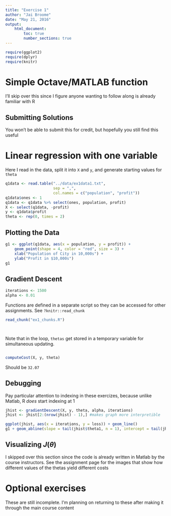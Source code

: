 ```yaml
---
title: "Exercise 1"
author: "Jai Broome"
date: "May 21, 2016"
output: 
    html_document:
        toc: true
        number_sections: true
---
```

```r
require(ggplot2)
require(dplyr)
require(knitr)
```

# Simple Octave/MATLAB function

I'll skip over this since I figure anyone wanting to follow along is already familiar with R

## Submitting Solutions

You won't be able to submit this for credit, but hopefully you still find this useful

# Linear regression with one variable

Here I read in the data, split it into `X` and `y`, and generate starting values for `theta`

```r
q1data <- read.table("../data/ex1data1.txt", 
                     sep = ",", 
                     col.names = c("population", "profit"))
q1data$ones <- 1
q1data <- q1data %>% select(ones, population, profit)
X <- select(q1data, -profit)
y <- q1data$profit
theta <- rep(0, times = 2)
```

## Plotting the Data

```r
g1 <- ggplot(q1data, aes(x = population, y = profit)) +
    geom_point(shape = 4, color = "red", size = 3) +
    xlab("Population of City in 10,000s") +
    ylab("Profit in $10,000s")
g1
```

## Gradient Descent

```r
iterations <- 1500
alpha <- 0.01
```

Functions are defined in a separate script so they can be accessed for other assignments. See `?knitr::read_chunk`

```r
read_chunk("ex1_chunks.R")
```

```r
```

```r
```

Note that in the loop, `thetas` get stored in a temporary variable for simultaneous updating.

```r
```

```r
computeCost(X, y, theta)
```

Should be `32.07`

## Debugging

Pay particular attention to indexing in these exercizes, because unlike Matlab, R *does* start indexing at 1

```r
jhist <- gradientDescent(X, y, theta, alpha, iterations)
jhist <- jhist[2:(nrow(jhist) - 1),] #makes graph more interpretible 
```

```r
ggplot(jhist, aes(x = iterations, y = loss)) + geom_line()
g1 + geom_abline(slope = tail(jhist$theta1, n = 1), intercept = tail(jhist$theta0, n = 1))
```

## Visualizing $J(\theta)$

I skipped over this section since the code is already written in Matlab by the course instructors. See the assignment page for the images that show how different values of the thetas yield different costs

# Optional exercises

These are still incomplete. I'm planning on returning to these after making it through the main course content